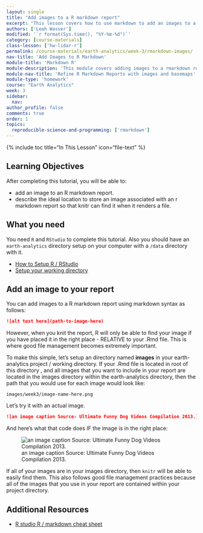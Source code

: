 ```yaml
---
layout: single
title: "Add images to a R markdown report"
excerpt: "This lesson covers how to use markdown to add an images to a report. It also discusses good file management practices associated with saving images within your project directory to avoid losing them if you have to go back and work on the report in the future."
authors: ['Leah Wasser']
modified: '`r format(Sys.time(), "%Y-%m-%d")`'
category: [course-materials]
class-lesson: ['hw-lidar-r']
permalink: /course-materials/earth-analytics/week-3/rmarkdown-images/
nav-title: 'Add Images to R Markdown'
module-title: 'Markdown R'
module-description: 'This module covers adding images to a rmarkdown report, using ggmap to create basemaps in r / rmarkdown and how to overlay raster data on top of a hillshade.'
module-nav-title: 'Refine R Markdown Reports with images and basemaps'
module-type: 'homework'
course: "Earth Analytics"
week: 3
sidebar:
  nav:
author_profile: false
comments: true
order: 1
topics:
  reproducible-science-and-programming: ['rmarkdown']
---
```


{% include toc title="In This Lesson" icon="file-text" %}


<div class='notice--success' markdown="1">

## <i class="fa fa-graduation-cap" aria-hidden="true"></i> Learning Objectives

After completing this tutorial, you will be able to:

* add an image to an R markdown report.
* describe the ideal location to store an image associated with an r markdown report so that knitr can find it when it renders a file.

## <i class="fa fa-check-square-o fa-2" aria-hidden="true"></i> What you need

You need `R` and `RStudio` to complete this tutorial. Also you should have
an `earth-analytics` directory setup on your computer with a `/data`
directory with it.

* [How to Setup R / RStudio](/course-materials/earth-analytics/week-1/setup-r-rstudio/)
* [Setup your working directory](/course-materials/earth-analytics/week-1/setup-working-directory/)

</div>



## Add an image to your report

You can add images to a R markdown report using markdown syntax as follows:

```md
![alt text here](path-to-image-here)
```

However, when you knit the report, R will only be able to find your image if you
have placed it in the right place - RELATIVE to your .Rmd file. This is where
good file management becomes extremely important.

To make this simple, let's setup an directory named **images** in your earth-analytics
project / working directory. If your .Rmd file is located in root of this directory
, and all images that you want to include in your report are located in the
images directory within the earth-analytics directory, then the path that you
would use for each image would look like:

`images/week3/image-name-here.png`

Let's try it with an actual image.

```md
![an image caption Source: Ultimate Funny Dog Videos Compilation 2013.](images/week3/silly-dog.png)
```
And here's what that code does IF the image is in the right place:

![an image caption Source: Ultimate Funny Dog Videos Compilation 2013.]({{ site.url }}/images/course-materials/earth-analytics/week-3/silly-dog.png)

If all of your images are in your images directory, then `knitr` will be able to
easily find them. This also follows good file management practices because
all of the images that you use in your report are contained within your
project directory.

<div class="notice--info" markdown="1">

## Additional Resources

* <a href="https://www.rstudio.com/wp-content/uploads/2015/02/rmarkdown-cheatsheet.pdf" target="_blank">R studio R / markdown cheat sheet</a>

</div>
